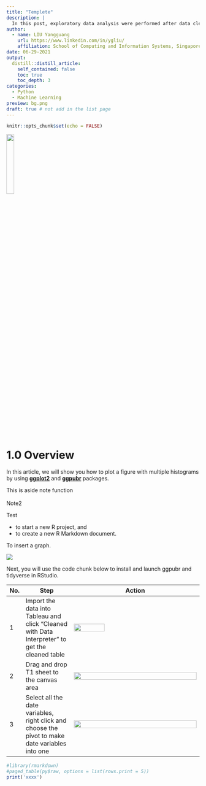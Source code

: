 ```yaml
---
title: "Templete"
description: |
  In this post, exploratory data analysis were performed after data cleaning. And some ensemble learning models were built and compared to predict taxi tip amount based on other trip information, geography location and timestamp data.
author:
  - name: LIU Yangguang
    url: https://www.linkedin.com/in/ygliu/
    affiliation: School of Computing and Information Systems, Singapore Management University
date: 06-29-2021
output:
  distill::distill_article:
    self_contained: false
    toc: true
    toc_depth: 3
categories:
  - Python
  - Machine Learning
preview: bg.png
draft: true # not add in the list page
---
```



```r
knitr::opts_chunk$set(echo = FALSE)
```


![](img/2.png){width=20%}


# 1.0 Overview

In this article, we will show you how to plot a figure with multiple histograms by using [**ggplot2**](https://ggplot2.tidyverse.org/) and [__ggpubr__](nyc_taxi_tip_for distill.html) packages. 

<aside>
This is aside note function
<br>
<br>
Note2
</aside>

Test

* to start a new R project, and
* to create a new R Markdown document.

To insert a graph.

![](img/image01.jpg)

Next, you will use the code chunk below to install and launch ggpubr and tidyverse in RStudio.



**No.** | **Step** | **Action**
-- | ------- | ------------------- 
1 | Import the data into Tableau and click "Cleaned with Data Interpreter" to get the cleaned table | ![](img/s1.png){width=50%}
2 | Drag and drop T1 sheet to the canvas area | ![](img/s2.png){width=100%}
3 | Select all the date variables, right click and choose the pivot to make date variables into one | ![](img/s3.png){width=100%}


```r
#library(rmarkdown)
#paged_table(py$raw, options = list(rows.print = 5))
print('xxxx')
```
